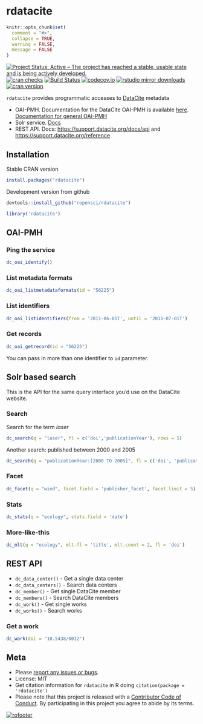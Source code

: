 rdatacite
=========

```r
knitr::opts_chunk$set(
  comment = "#>",
  collapse = TRUE,
  warning = FALSE,
  message = FALSE
)
```

[![Project Status: Active – The project has reached a stable, usable state and is being actively developed.](http://www.repostatus.org/badges/latest/active.svg)](http://www.repostatus.org/#active)
[![cran checks](https://cranchecks.info/badges/worst/rdatacite)](https://cranchecks.info/pkgs/rdatacite)
[![Build Status](https://travis-ci.org/ropensci/rdatacite.svg?branch=master)](https://travis-ci.org/ropensci/rdatacite)
[![codecov.io](https://codecov.io/github/ropensci/rdatacite/coverage.svg?branch=master)](https://codecov.io/github/ropensci/rdatacite?branch=master)
[![rstudio mirror downloads](https://cranlogs.r-pkg.org/badges/rdatacite)](https://github.com/metacran/cranlogs.app)
[![cran version](https://www.r-pkg.org/badges/version/rdatacite)](https://cran.r-project.org/package=rdatacite)

`rdatacite` provides programmatic accesses to [DataCite](http://datacite.org/) metadata

* OAI-PMH. Documentation for the DataCite OAI-PMH is available [here](http://oai.datacite.org/). [Documentation for general OAI-PMH](http://www.openarchives.org/OAI/openarchivesprotocol.html)
* Solr service. [Docs](http://search.datacite.org/help.html)
* REST API. Docs: <https://support.datacite.org/docs/api> and <https://support.datacite.org/reference>

## Installation

Stable CRAN version

```r
install.packages("rdatacite")
```

Development version from github

```r
devtools::install_github("ropensci/rdatacite")
```

```r
library('rdatacite')
```

## OAI-PMH

### Ping the service

```r
dc_oai_identify()
```

### List metadata formats

```r
dc_oai_listmetadataformats(id = "56225")
```

### List identifiers

```r
dc_oai_listidentifiers(from = '2011-06-01T', until = '2011-07-01T')
```

### Get records

```r
dc_oai_getrecord(id = "56225")
```

You can pass in more than one identifier to `id` parameter.

## Solr based search

This is the API for the same query interface you'd use on the DataCite website.

### Search

Search for the term _laser_

```r
dc_search(q = "laser", fl = c('doi','publicationYear'), rows = 5)
```

Another search: published between 2000 and 2005

```r
dc_search(q = "publicationYear:[2000 TO 2005]", fl = c('doi', 'publicationYear'), rows = 5)
```

### Facet

```r
dc_facet(q = "wind", facet.field = 'publisher_facet', facet.limit = 5)
```

### Stats


```r
dc_stats(q = "ecology", stats.field = 'date')
```

### More-like-this

```r
dc_mlt(q = "ecology", mlt.fl = 'title', mlt.count = 2, fl = 'doi')
```

## REST API

* `dc_data_center()` - Get a single data center
* `dc_data_centers()` - Search data centers
* `dc_member()` - Get single DataCite member
* `dc_members()` - Search DataCite members
* `dc_work()` - Get single works
* `dc_works()` - Search works

### Get a work

```r
dc_work(doi = "10.5438/0012")
```


## Meta

* Please [report any issues or bugs](https://github.com/ropensci/rdatacite/issues).
* License: MIT
* Get citation information for `rdatacite` in R doing `citation(package = 'rdatacite')`
* Please note that this project is released with a [Contributor Code of Conduct](CODE_OF_CONDUCT.md). By participating in this project you agree to abide by its terms.

[![rofooter](https://ropensci.org/public_images/github_footer.png)](https://ropensci.org)
